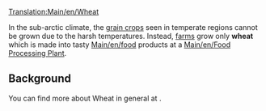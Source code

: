 [[Translation:Main/en/Wheat]]{{en/-}}
{{en/Cargo|name=Wheat
|image=Grain.png
|produced=[[Main/en/Farm]]
|accepted=[[Main/en/Food Processing Plant]]
}}

In the sub-arctic climate, the [[Main/en/grain|grain crops]] seen in temperate regions cannot be grown due to the harsh temperatures.  Instead, [[Main/en/farm|farms]] grow only '''wheat''' which is made into tasty [[Main/en/food]] products at a [[Main/en/Food Processing Plant]].

==Background==
You can find more about Wheat in general at [http://www.wikipedia.org/wiki/Wheat ].